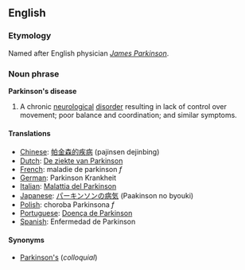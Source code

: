 ==English==
===Etymology===
Named after English physician ''[[w:James_Parkinson|James Parkinson]]''.

===Noun phrase===
'''Parkinson's disease'''

#A chronic [[neurological]] [[disorder]] resulting in lack of control over movement; poor balance and coordination; and similar symptoms.

====Translations====
*[[Chinese]]: [[帕金森的疾病]] (pajinsen dejinbing)
*[[Dutch]]: [[De ziekte van Parkinson]]
*[[French]]: maladie de parkinson ''f''
*[[German]]: Parkinson Krankheit
*[[Italian]]: [[Malattia del Parkinson]]
*[[Japanese]]: [[パーキンソンの病気]] (Paakinson no byouki)
*[[Polish]]: choroba Parkinsona ''f''
*[[Portuguese]]: [[Doença de Parkinson]]
*[[Spanish]]: Enfermedad de Parkinson

====Synonyms====
*[[Parkinson's]] (''colloquial'')